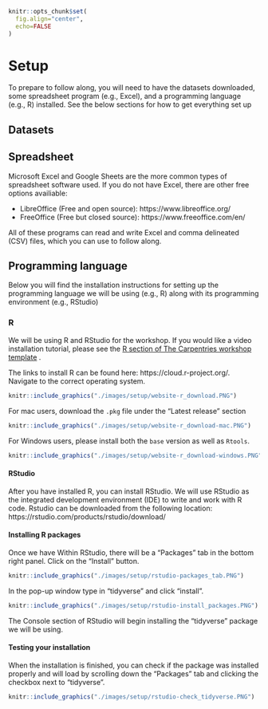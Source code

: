 ```r
knitr::opts_chunk$set(
  fig.align="center",
  echo=FALSE
)
```

# Setup {-#setup}

To prepare to follow along, you will need to have
the datasets downloaded,
some spreadsheet program (e.g., Excel),
and a programming language (e.g., R) installed.
See the below sections for how to get everything set up 

## Datasets {-}

## Spreadsheet {-}

Microsoft Excel and Google Sheets are the more common types of spreadsheet software used.
If you do not have Excel, there are other free options availiable:

- LibreOffice (Free and open source): https://www.libreoffice.org/
- FreeOffice (Free but closed source): https://www.freeoffice.com/en/

All of these programs can read and write Excel and comma delineated (CSV) files,
which you can use to follow along.

## Programming language {-}

Below you will find the installation instructions for setting up the programming language we will be using (e.g., R) along with its programming environment (e.g., RStudio)

### R {-}

We will be using R and RStudio for the workshop.
If you would like a video installation tutorial,
please see the
[R section of The Carpentries workshop template](https://carpentries.github.io/workshop-template/#r)
.

The links to install R can be found here: https://cloud.r-project.org/.
Navigate to the correct operating system.

```r
knitr::include_graphics("./images/setup/website-r_download.PNG")
```

For mac users, download the `.pkg` file under the "Latest release" section

```r
knitr::include_graphics("./images/setup/website-r_download-mac.PNG")
```

For Windows users, please install both the `base` version as well as `Rtools`.

```r
knitr::include_graphics("./images/setup/website-r_download-windows.PNG")
```

#### RStudio {-}

After you have installed R, you can install RStudio.
We will use RStudio as the integrated development environment (IDE) to write and work with R code.
Rstudio can be downloaded from the following location: https://rstudio.com/products/rstudio/download/

#### Installing R packages {-}

Once we have 
Within RStudio, there will be a "Packages" tab in the bottom right panel.
Click on the "Install" button.

```r
knitr::include_graphics("./images/setup/rstudio-packages_tab.PNG")
```

In the pop-up window type in "tidyverse" and click "install".

```r
knitr::include_graphics("./images/setup/rstudio-install_packages.PNG")
```

The Console section of RStudio will begin installing the "tidyverse" package we will be using.

#### Testing your installation {-}

When the installation is finished, you can check if the package was installed properly and will load
by scrolling down the "Packages" tab and clicking the checkbox next to "tidyverse".

```r
knitr::include_graphics("./images/setup/rstudio-check_tidyverse.PNG")
```

<!-- commenting out python section to since we are not using it yet
### Python {-}

We will be using the Anaconda distribution for Python.
The download links and instructions can be found here: https://docs.anaconda.com/anaconda/install/.
-->
